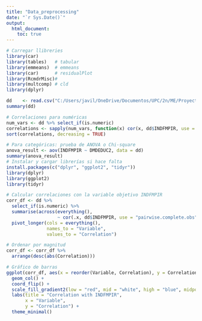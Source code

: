 ```yaml
---
title: "Data_preprocessing"
date: "`r Sys.Date()`"
output: 
  html_document:
    toc: true
---
```


```r
# Carregar llibreries
library(car)
library(tables)   # tabular
library(emmeans)  # emmeans
library(car)      # residualPlot
library(RcmdrMisc)#
library(multcomp) # cld 
library(dplyr)
```

```r
dd    <- read.csv("C:/Users/javil/OneDrive/Documentos/UPC/2n/ME/Proyecto/demographic/demographic.csv") # Llegir
summary(dd)
```


```r
# Correlaciones para numéricas
num_vars <- dd %>% select_if(is.numeric)
correlations <- sapply(num_vars, function(x) cor(x, dd$INDFMPIR, use = "pairwise.complete.obs"))
sort(correlations, decreasing = TRUE)

# Para categóricas: prueba de ANOVA o Chi-square
anova_result <- aov(INDFMPIR ~ DMDEDUC2, data = dd)
summary(anova_result)
# Instalar y cargar librerías si hace falta
install.packages(c("dplyr", "ggplot2", "tidyr"))
library(dplyr)
library(ggplot2)
library(tidyr)

# Calcular correlaciones con la variable objetivo INDFMPIR
corr_df <- dd %>%
  select_if(is.numeric) %>%
  summarise(across(everything(),
                   ~ cor(.x, dd$INDFMPIR, use = "pairwise.complete.obs"))) %>%
  pivot_longer(cols = everything(),
               names_to = "Variable",
               values_to = "Correlation")

# Ordenar por magnitud
corr_df <- corr_df %>%
  arrange(desc(abs(Correlation)))

# Gráfico de barras
ggplot(corr_df, aes(x = reorder(Variable, Correlation), y = Correlation, fill = Correlation)) +
  geom_col() +
  coord_flip() +
  scale_fill_gradient2(low = "red", mid = "white", high = "blue", midpoint = 0) +
  labs(title = "Correlation with INDFMPIR",
       x = "Variable",
       y = "Correlation") +
  theme_minimal()

```
